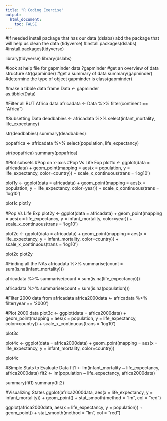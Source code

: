 ```yaml
---
title: "R Coding Exercise"
output:
  html_document:
    toc: FALSE
---
```


#If needed install package that has our data (dslabs) abd the package that will help us clean the data (tidyverse)
#install.packages(dslabs)
#install.packages(tidyverse)

library(tidyverse)
library(dslabs)

#look at help file for gapminder data
?gapminder
#get an overview of data structure
str(gapminder)
#get a summary of data
summary(gapminder)
#determine the type of object gapminder is
class(gapminder)

#make a tibble data frame
Data <- gapminder  
as.tibble(Data)

#Filter all BUT Africa data
africadata <- Data %>%
filter(continent == "Africa")

#Subsetting Data
deadbabies <- africadata %>%
select(infant_mortality, life_expectancy)

str(deadbabies)
summary(deadbabies)

popafrica <- africadata %>%
select(population, life_expectancy)

str(popafrica)
summary(popafrica)

#Plot subsets
#Pop on x-axis
#Pop Vs Life Exp
plot1c <- ggplot(data = africadata) + 
  geom_point(mapping = aes(x = population, y =     life_expectancy, color=country)) +
scale_x_continuous(trans = 'log10') 

plot1y <- ggplot(data = africadata) + 
  geom_point(mapping = aes(x = population, y =     life_expectancy, color=year)) +
scale_x_continuous(trans = 'log10') 

plot1c
plot1y

#Pop Vs Life Exp
plot2y <- ggplot(data = africadata) + 
  geom_point(mapping = aes(x = life_expectancy, y =  infant_mortality, color=year)) +
scale_x_continuous(trans = 'log10') 

plot2c <- ggplot(data = africadata) + 
  geom_point(mapping = aes(x = life_expectancy, y =  infant_mortality, color=country)) +
scale_x_continuous(trans = 'log10') 

plot2c
plot2y

#Finding all the NAs
africadata %>%
  summarise(count = sum(is.na(infant_mortality)))

africadata %>%
  summarise(count = sum(is.na(life_expectancy))) 

africadata %>%
  summarise(count = sum(is.na(population))) 

#Filter 2000 data from africadata
africa2000data <- africadata %>%
  filter(year == '2000')

#Plot 2000 data
plot3c <- ggplot(data = africa2000data) + 
  geom_point(mapping = aes(x = population, y = life_expectancy, color=country)) +
scale_x_continuous(trans = 'log10') 

plot3c

plot4c <- ggplot(data = africa2000data) + 
  geom_point(mapping = aes(x = life_expectancy, y = infant_mortality, color=country))

plot4c

#Simple Stats to Evaluate Data
fit1 <- lm(infant_mortality ~ life_expectancy, africa2000data)
fit2 <- lm(population ~ life_expectancy, africa2000data)

summary(fit1)
summary(fit2)

#Visualizing States
ggplot(africa2000data, aes(x = life_expectancy, y = infant_mortality)) + geom_point() +
  stat_smooth(method = "lm", col = "red")

ggplot(africa2000data, aes(x = life_expectancy, y = population)) + geom_point() +
  stat_smooth(method = "lm", col = "red")




